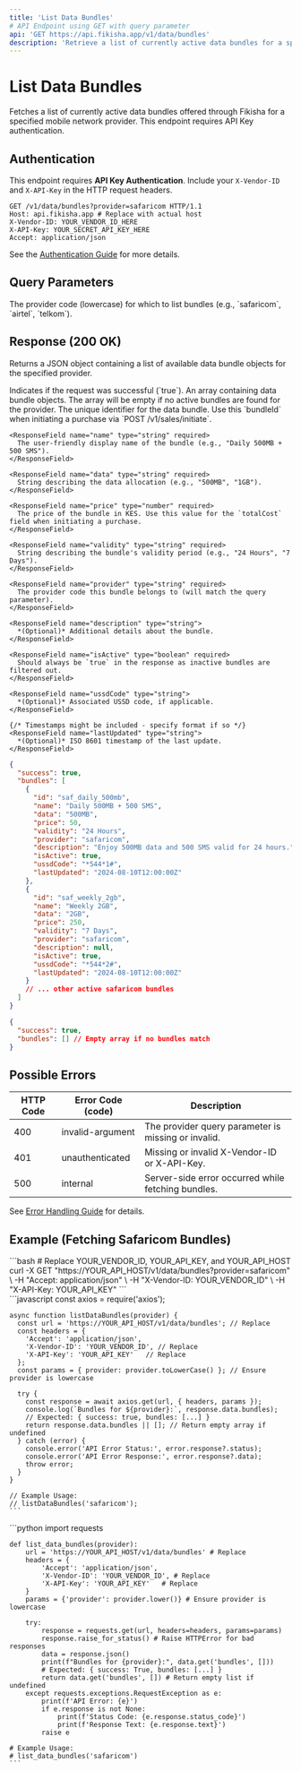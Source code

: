 ```yaml
---
title: 'List Data Bundles'
# API Endpoint using GET with query parameter
api: 'GET https://api.fikisha.app/v1/data/bundles' 
description: 'Retrieve a list of currently active data bundles for a specific provider via API.'
---
```



# List Data Bundles

Fetches a list of currently active data bundles offered through Fikisha for a specified mobile network provider. This endpoint requires API Key authentication.

## Authentication

This endpoint requires **API Key Authentication**. Include your `X-Vendor-ID` and `X-API-Key` in the HTTP request headers.

```http
GET /v1/data/bundles?provider=safaricom HTTP/1.1
Host: api.fikisha.app # Replace with actual host
X-Vendor-ID: YOUR_VENDOR_ID_HERE
X-API-Key: YOUR_SECRET_API_KEY_HERE
Accept: application/json
```

See the [Authentication Guide](/authentication) for more details.

## Query Parameters

<ParamField query="provider" type="string" required>
  The provider code (lowercase) for which to list bundles (e.g., `safaricom`, `airtel`, `telkom`).
</ParamField>

## Response (200 OK)

Returns a JSON object containing a list of available data bundle objects for the specified provider.

<ResponseField name="success" type="boolean" required>
  Indicates if the request was successful (`true`).
</ResponseField>

<ResponseField name="bundles" type="array" required>
  An array containing data bundle objects. The array will be empty if no active bundles are found for the provider.
  
  <Expandable>
    <ResponseField name="id" type="string" required>
      The unique identifier for the data bundle. Use this `bundleId` when initiating a purchase via `POST /v1/sales/initiate`.
    </ResponseField>
    
    <ResponseField name="name" type="string" required>
      The user-friendly display name of the bundle (e.g., "Daily 500MB + 500 SMS").
    </ResponseField>
    
    <ResponseField name="data" type="string" required>
      String describing the data allocation (e.g., "500MB", "1GB").
    </ResponseField>
    
    <ResponseField name="price" type="number" required>
      The price of the bundle in KES. Use this value for the `totalCost` field when initiating a purchase.
    </ResponseField>
    
    <ResponseField name="validity" type="string" required>
      String describing the bundle's validity period (e.g., "24 Hours", "7 Days").
    </ResponseField>
    
    <ResponseField name="provider" type="string" required>
      The provider code this bundle belongs to (will match the query parameter).
    </ResponseField>
    
    <ResponseField name="description" type="string">
      *(Optional)* Additional details about the bundle.
    </ResponseField>
    
    <ResponseField name="isActive" type="boolean" required>
      Should always be `true` in the response as inactive bundles are filtered out.
    </ResponseField>
    
    <ResponseField name="ussdCode" type="string">
      *(Optional)* Associated USSD code, if applicable.
    </ResponseField>
    
    {/* Timestamps might be included - specify format if so */}
    <ResponseField name="lastUpdated" type="string">
      *(Optional)* ISO 8601 timestamp of the last update.
    </ResponseField>
  </Expandable>
</ResponseField>

```json
{
  "success": true,
  "bundles": [
    {
      "id": "saf_daily_500mb",
      "name": "Daily 500MB + 500 SMS",
      "data": "500MB",
      "price": 50,
      "validity": "24 Hours",
      "provider": "safaricom",
      "description": "Enjoy 500MB data and 500 SMS valid for 24 hours.",
      "isActive": true,
      "ussdCode": "*544*1#",
      "lastUpdated": "2024-08-10T12:00:00Z"
    },
    {
      "id": "saf_weekly_2gb",
      "name": "Weekly 2GB",
      "data": "2GB",
      "price": 250,
      "validity": "7 Days",
      "provider": "safaricom",
      "description": null,
      "isActive": true,
      "ussdCode": "*544*2#",
      "lastUpdated": "2024-08-10T12:00:00Z"
    }
    // ... other active safaricom bundles
  ]
}
```

```json
{
  "success": true,
  "bundles": [] // Empty array if no bundles match
}
```

## Possible Errors

| HTTP Code | Error Code (code) | Description |
| --------- | ----------------- | ----------- |
| 400 | invalid-argument | The provider query parameter is missing or invalid. |
| 401 | unauthenticated | Missing or invalid X-Vendor-ID or X-API-Key. |
| 500 | internal | Server-side error occurred while fetching bundles. |

See [Error Handling Guide](/error-handling) for details.

## Example (Fetching Safaricom Bundles)

<CodeGroup>
  <div>
    ```bash
    # Replace YOUR_VENDOR_ID, YOUR_API_KEY, and YOUR_API_HOST
    curl -X GET "https://YOUR_API_HOST/v1/data/bundles?provider=safaricom" \
    -H "Accept: application/json" \
    -H "X-Vendor-ID: YOUR_VENDOR_ID" \
    -H "X-API-Key: YOUR_API_KEY"
    ```
  </div>
  <div>
    ```javascript
    const axios = require('axios');

    async function listDataBundles(provider) {
      const url = 'https://YOUR_API_HOST/v1/data/bundles'; // Replace
      const headers = {
        'Accept': 'application/json',
        'X-Vendor-ID': 'YOUR_VENDOR_ID', // Replace
        'X-API-Key': 'YOUR_API_KEY'   // Replace
      };
      const params = { provider: provider.toLowerCase() }; // Ensure provider is lowercase

      try {
        const response = await axios.get(url, { headers, params });
        console.log(`Bundles for ${provider}:`, response.data.bundles);
        // Expected: { success: true, bundles: [...] }
        return response.data.bundles || []; // Return empty array if undefined
      } catch (error) {
        console.error('API Error Status:', error.response?.status);
        console.error('API Error Response:', error.response?.data);
        throw error;
      }
    }

    // Example Usage:
    // listDataBundles('safaricom');
    ```
  </div>
  <div>
    ```python
    import requests

    def list_data_bundles(provider):
        url = 'https://YOUR_API_HOST/v1/data/bundles' # Replace
        headers = {
            'Accept': 'application/json',
            'X-Vendor-ID': 'YOUR_VENDOR_ID', # Replace
            'X-API-Key': 'YOUR_API_KEY'   # Replace
        }
        params = {'provider': provider.lower()} # Ensure provider is lowercase

        try:
            response = requests.get(url, headers=headers, params=params)
            response.raise_for_status() # Raise HTTPError for bad responses
            data = response.json()
            print(f"Bundles for {provider}:", data.get('bundles', []))
            # Expected: { success: True, bundles: [...] }
            return data.get('bundles', []) # Return empty list if undefined
        except requests.exceptions.RequestException as e:
            print(f'API Error: {e}')
            if e.response is not None:
                print(f'Status Code: {e.response.status_code}')
                print(f'Response Text: {e.response.text}')
            raise e

    # Example Usage:
    # list_data_bundles('safaricom')
    ```
  </div>
</CodeGroup>